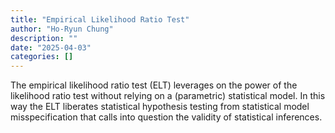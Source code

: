 ```yaml
---
title: "Empirical Likelihood Ratio Test"
author: "Ho-Ryun Chung"
description: ""
date: "2025-04-03"
categories: []
---
```

The empirical likelihood ratio test (ELT) leverages on the power of the likelihood ratio test without relying on a (parametric) statistical model. In this way the ELT liberates statistical hypothesis testing from statistical model misspecification that calls into question the validity of statistical inferences. 



